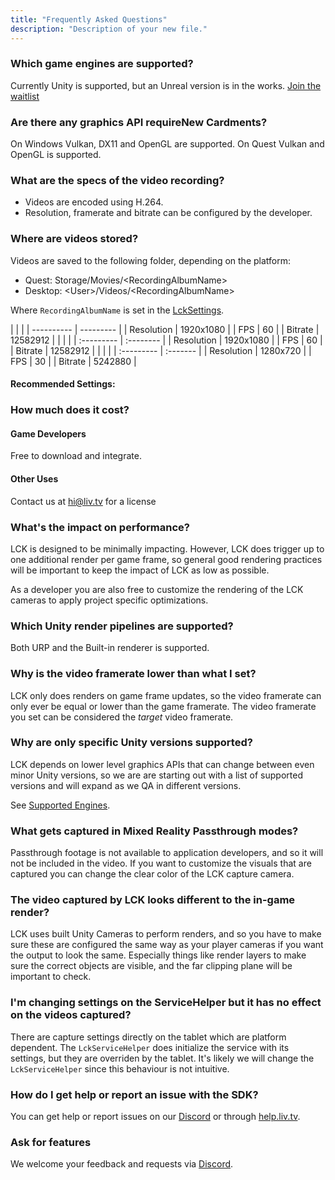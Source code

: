 ```yaml
---
title: "Frequently Asked Questions"
description: "Description of your new file."
---
```


### **Which game engines are supported?**

Currently Unity is supported, but an Unreal version is in the works. [Join the waitlist](https://form.typeform.com/to/fCL6vJpV)

### **Are there any graphics API requireNew Cardments?**

On Windows Vulkan, DX11 and OpenGL are supported. On Quest Vulkan and OpenGL is supported.

### **What are the specs of the video recording?**

- Videos are encoded using H.264.
- Resolution, framerate and bitrate can be configured by the developer.

### **Where are videos stored?**

Videos are saved to the following folder, depending on the platform:

- Quest: Storage/Movies/\<RecordingAlbumName\>
- Desktop: \<User\>/Videos/\<RecordingAlbumName\>

Where `RecordingAlbumName` is set in the [LckSettings](https://lck-docs.liv-latveria.com/references/project_settings).

<Accordion title="Recommended Settings">
  <Tabs>
    <Tab title="PCVR">
      |            |           |
      | ---------- | --------- |
      | Resolution | 1920x1080 |
      | FPS        | 60        |
      | Bitrate    | 12582912  |
    </Tab>
    <Tab title="Quest 3">
      |            |           |
      | :--------- | :-------- |
      | Resolution | 1920x1080 |
      | FPS        | 60        |
      | Bitrate    | 12582912  |
    </Tab>
    <Tab title="Quest 2">
      |            |          |
      | :--------- | :------- |
      | Resolution | 1280x720 |
      | FPS        | 30       |
      | Bitrate    | 5242880  |
    </Tab>
  </Tabs>
</Accordion>

#### **Recommended Settings:**

### **How much does it cost?**

#### **Game Developers**

Free to download and integrate.

#### **Other Uses**

Contact us at [hi@liv.tv](mailto:hi@liv.tv) for a license

### **What's the impact on performance?**

LCK is designed to be minimally impacting. However, LCK does trigger up to one additional render per game frame, so general good rendering practices will be important to keep the impact of LCK as low as possible.

As a developer you are also free to customize the rendering of the LCK cameras to apply project specific optimizations.

### **Which Unity render pipelines are supported?**

Both URP and the Built-in renderer is supported.

### **Why is the video framerate lower than what I set?**

LCK only does renders on game frame updates, so the video framerate can only ever be equal or lower than the game framerate. The video framerate you set can be considered the _target_ video framerate.

### **Why are only specific Unity versions supported?**

LCK depends on lower level graphics APIs that can change between even minor Unity versions, so we are are starting out with a list of supported versions and will expand as we QA in different versions.

See [Supported Engines](https://lck-docs.liv-latveria.com/01-quick_start/03-installation.md#supported-engines).

### **What gets captured in Mixed Reality Passthrough modes?**

Passthrough footage is not available to application developers, and so it will not be included in the video. If you want to customize the visuals that are captured you can change the clear color of the LCK capture camera.

### **The video captured by LCK looks different to the in-game render?**

LCK uses built Unity Cameras to perform renders, and so you have to make sure these are configured the same way as your player cameras if you want the output to look the same. Especially things like render layers to make sure the correct objects are visible, and the far clipping plane will be important to check.

### **I'm changing settings on the ServiceHelper but it has no effect on the videos captured?**

There are capture settings directly on the tablet which are platform dependent. The `LckServiceHelper` does initialize the service with its settings, but they are overriden by the tablet. It's likely we will change the `LckServiceHelper` since this behaviour is not intuitive.

### **How do I get help or report an issue with the SDK?**

You can get help or report issues on our [Discord](http://discord.gg/liv) or through [help.liv.tv](http://help.liv.tv).

### **Ask for features**

We welcome your feedback and requests via [Discord](http://discord.gg/liv).
